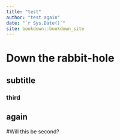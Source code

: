 ```yaml
--- 
title: "test"
author: "test again"
date: "`r Sys.Date()`"
site: bookdown::bookdown_site
---
```


# Down the rabbit-hole

## subtitle

### third

## again

#Will this be second?